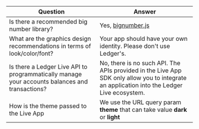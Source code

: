 | Question        |  Answer        | 
| --------------- | -------------- | 
| Is there a recommended big number library?  | Yes, [bignumber.js](https://www.npmjs.com/package/bignumber.js) | 
| What are the graphics design recommendations in terms of look/color/font?  | Your app should have your own identity. Please don't use Ledger's. | 
| Is there a Ledger Live API to programmatically manage your accounts balances and transactions? | No, there is no such API. The APIs provided in the Live App SDK only allow you to integrate an application into the Ledger Live ecosystem.  | 
| How is the theme passed to the Live App | We use the URL query param **theme** that can take value **dark** or **light**  | 
